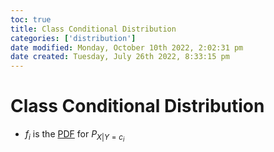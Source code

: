 ```yaml
---
toc: true
title: Class Conditional Distribution
categories: ['distribution']
date modified: Monday, October 10th 2022, 2:02:31 pm
date created: Tuesday, July 26th 2022, 8:33:15 pm
---
```


# Class Conditional Distribution
- $f_{i}$ is the [PDF](PDF.qmd) for $P_{X|Y=c_{i}}$



